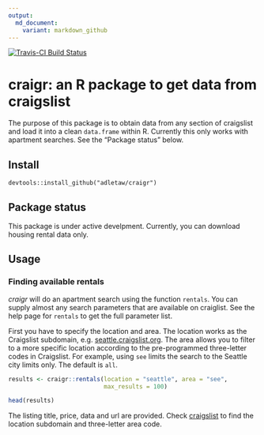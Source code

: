 ```yaml
---
output:
  md_document:
    variant: markdown_github
---
```


<!-- README.md is generated from README.Rmd. Please edit that file -->

[![Travis-CI Build Status](https://travis-ci.org/adletaw/craigr.svg?branch=master)](https://travis-ci.org/adletaw/craigr)

# craigr: an R package to get data from craigslist

The purpose of this package is to obtain data from any section of
craigslist and load it into a clean `data.frame` within R.  Currently this only
works with apartment searches.  See the "Package status" below.

## Install

`devtools::install_github("adletaw/craigr")`

## Package status

This package is under active develpment.  Currently, you can download housing
rental data only.

## Usage

### Finding available rentals

*craigr* will do an apartment search using the function `rentals`.  You can
supply almost any search parameters that are available on craiglist.  See the
help page for `rentals` to get the full parameter list.

First you have to specify the location and area.  The location works as the 
Craigslist subdomain, e.g. [seattle.craigslist.org](https://seattle.craigslist.org). 
The area allows you to filter to a more specific location according to the
pre-programmed three-letter codes in Craigslist.  For example, using `see`
limits the search to the Seattle city limits only.  The default is `all`.

```r
results <- craigr::rentals(location = "seattle", area = "see", 
                           max_results = 100)

head(results)
```

The listing title, price, data and url are provided.  Check [craigslist](https://craigslist.org)
to find the location subdomain and three-letter area code.